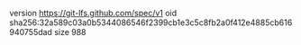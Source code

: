version https://git-lfs.github.com/spec/v1
oid sha256:32a589c03a0b5344086546f2399cb1e3c5c8fb2a0f412e4885cb616940755dad
size 988
